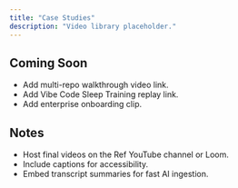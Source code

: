 ```yaml
---
title: "Case Studies"
description: "Video library placeholder."
---
```


## Coming Soon

- Add multi-repo walkthrough video link.
- Add Vibe Code Sleep Training replay link.
- Add enterprise onboarding clip.

## Notes

- Host final videos on the Ref YouTube channel or Loom.
- Include captions for accessibility.
- Embed transcript summaries for fast AI ingestion.

